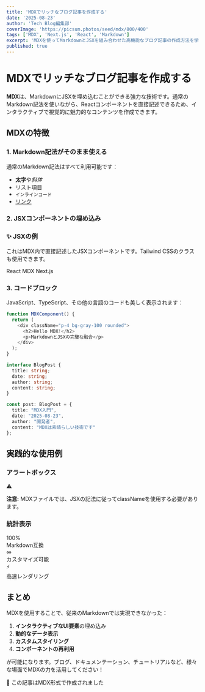 ```yaml
---
title: 'MDXでリッチなブログ記事を作成する'
date: '2025-08-23'
author: 'Tech Blog編集部'
coverImage: 'https://picsum.photos/seed/mdx/800/400'
tags: ['MDX', 'Next.js', 'React', 'Markdown']
excerpt: 'MDXを使ってMarkdownとJSXを組み合わせた高機能なブログ記事の作成方法を学びましょう。'
published: true
---
```


# MDXでリッチなブログ記事を作成する

**MDX**は、MarkdownにJSXを埋め込むことができる強力な技術です。通常のMarkdown記法を使いながら、Reactコンポーネントを直接記述できるため、インタラクティブで視覚的に魅力的なコンテンツを作成できます。

## MDXの特徴

### 1. Markdown記法がそのまま使える

通常のMarkdown記法はすべて利用可能です：

- **太字**や*斜体*
- リスト項目
- `インラインコード`
- [リンク](https://mdxjs.com/)

### 2. JSXコンポーネントの埋め込み

<div className="bg-gradient-to-r from-blue-50 to-indigo-50 p-6 rounded-lg border border-blue-200 my-6">
  <h3 className="text-xl font-semibold text-blue-900 mb-3">✨ JSXの例</h3>
  <p className="text-blue-800 mb-4">
    これはMDX内で直接記述したJSXコンポーネントです。Tailwind CSSのクラスも使用できます。
  </p>
  <div className="flex gap-2">
    <span className="bg-blue-500 text-white px-3 py-1 rounded-full text-sm">React</span>
    <span className="bg-green-500 text-white px-3 py-1 rounded-full text-sm">MDX</span>
    <span className="bg-purple-500 text-white px-3 py-1 rounded-full text-sm">Next.js</span>
  </div>
</div>

### 3. コードブロック

JavaScript、TypeScript、その他の言語のコードも美しく表示されます：

```javascript
function MDXComponent() {
  return (
    <div className="p-4 bg-gray-100 rounded">
      <h2>Hello MDX!</h2>
      <p>MarkdownとJSXの完璧な融合</p>
    </div>
  );
}
```

```typescript
interface BlogPost {
  title: string;
  date: string;
  author: string;
  content: string;
}

const post: BlogPost = {
  title: "MDX入門",
  date: "2025-08-23",
  author: "開発者",
  content: "MDXは素晴らしい技術です"
};
```

## 実践的な使用例

### アラートボックス

<div className="border-l-4 border-yellow-400 bg-yellow-50 p-4 my-4">
  <div className="flex">
    <div className="flex-shrink-0">
      <span className="text-yellow-400">⚠️</span>
    </div>
    <div className="ml-3">
      <p className="text-yellow-800">
        <strong>注意:</strong> MDXファイルでは、JSXの記法に従ってclassNameを使用する必要があります。
      </p>
    </div>
  </div>
</div>

### 統計表示

<div className="grid grid-cols-1 md:grid-cols-3 gap-4 my-6">
  <div className="bg-white p-6 rounded-lg shadow-md border text-center">
    <div className="text-3xl font-bold text-blue-600 mb-2">100%</div>
    <div className="text-gray-600">Markdown互換</div>
  </div>
  <div className="bg-white p-6 rounded-lg shadow-md border text-center">
    <div className="text-3xl font-bold text-green-600 mb-2">∞</div>
    <div className="text-gray-600">カスタマイズ可能</div>
  </div>
  <div className="bg-white p-6 rounded-lg shadow-md border text-center">
    <div className="text-3xl font-bold text-purple-600 mb-2">⚡</div>
    <div className="text-gray-600">高速レンダリング</div>
  </div>
</div>

## まとめ

MDXを使用することで、従来のMarkdownでは実現できなかった：

1. **インタラクティブなUI要素**の埋め込み
2. **動的なデータ表示**
3. **カスタムスタイリング**
4. **コンポーネントの再利用**

が可能になります。ブログ、ドキュメンテーション、チュートリアルなど、様々な場面でMDXの力を活用してください！

<div className="mt-8 p-4 bg-gray-50 rounded-lg border">
  <p className="text-sm text-gray-600 text-center">
    📝 この記事はMDX形式で作成されました
  </p>
</div>